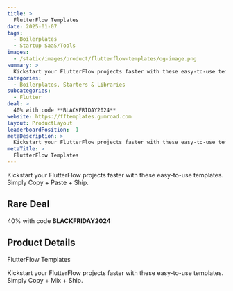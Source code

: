 ```yaml
---
title: >
  FlutterFlow Templates
date: 2025-01-07
tags:
  - Boilerplates
  - Startup SaaS/Tools
images:
  - /static/images/product/flutterflow-templates/og-image.png
summary: >
  Kickstart your FlutterFlow projects faster with these easy-to-use templates. Simply Copy + Paste + Ship.
categories:
  - Boilerplates, Starters & Libraries
subcategories:
  - Flutter
deal: >
  40% with code **BLACKFRIDAY2024**
website: https://fftemplates.gumroad.com
layout: ProductLayout
leaderboardPosition: -1
metaDescription: >
  Kickstart your FlutterFlow projects faster with these easy-to-use templates. Simply Copy + Mix + Ship.
metaTitle: >
  FlutterFlow Templates
---
```

Kickstart your FlutterFlow projects faster with these easy-to-use templates. Simply Copy + Paste + Ship.

## Rare Deal

40% with code **BLACKFRIDAY2024**

## Product Details

FlutterFlow Templates

Kickstart your FlutterFlow projects faster with these easy-to-use templates. Simply Copy + Mix + Ship.
